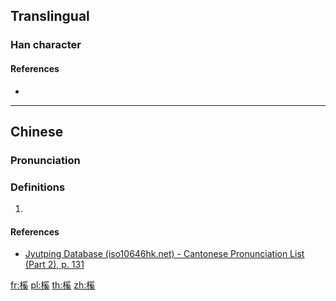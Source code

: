 ==Translingual==

===Han character===
{{Han char|rn=75|rad=木|as=10|sn=14|four=42934|canj=DBVK|ids=⿰木奚}}

====References====
* {{Han ref|kx=0545.130|dkj=15296|dj=0933.040|hdz=21265.070|uh=69BD|ud=27069|bh=E250|bd=57936}}

----

==Chinese==
{{zh-forms}}

===Pronunciation===
{{zh-pron
|m=xī
|c=hai4
|h=pfs=
|md=
|mn=
|w=
|mc=y
|oc=y
|cat=
}}

===Definitions===
{{zh-hanzi}}

# {{rfdef|lang=zh}}

====References====
*[http://www.iso10646hk.net/jp/document/download.jsp Jyutping Database (iso10646hk.net) - Cantonese Pronunciation List (Part 2), p. 131]

[[fr:榽]]
[[pl:榽]]
[[th:榽]]
[[zh:榽]]